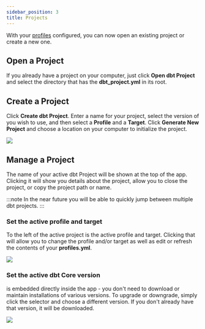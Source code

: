 ```yaml
---
sidebar_position: 3
title: Projects
---
```





With your [profiles](/profiles) configured, you can now open an existing <DbtCoreR /> project or create a new one.


## Open a Project
If you already have a <DbtCoreR /> project on your computer, just click **Open dbt Project** and select the directory that has the **dbt_project.yml** in its root.


## Create a Project

Click **Create dbt Project**. Enter a name for your project, select the version of <DbtCoreR /> you wish to use, and then select a **Profile** and a **Target**. Click **Generate New Project** and choose a location on your computer to initialize the project.

<img src="/product/create-new-project.png"></img>


## Manage a Project

The name of your active dbt Project will be shown at the top of the app. Clicking it will show you details about the project, allow you to close the project, or copy the project path or name.

:::note
In the near future you will be able to quickly jump between multiple dbt projects.
:::

### Set the active profile and target
To the left of the active project is the active profile and target. Clicking that will allow you to change the profile and/or target as well as edit or refresh the contents of your **profiles.yml**.

<img src="/product/profile-and-target-selection.png"></img>


### Set the active dbt Core version

<DbtCoreR /> is embedded directly inside the app - you don't need to download or maintain installations of various versions. To upgrade or downgrade, simply click the selector and choose a different version. If you don't already have that version, it will be downloaded.

<img src="/product/dbt-version-selection.png"></img>